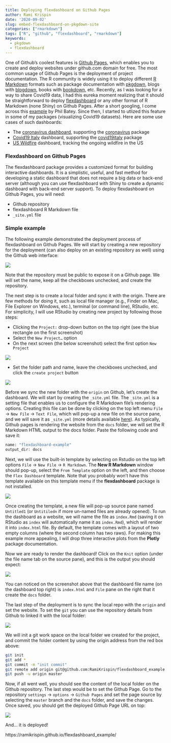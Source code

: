```yaml
---
title: Deploying flexdashboard on Github Pages
author: Rami Krispin
date: '2020-09-02'
slug: embed-flexdashboard-on-pkgdown-site
categories: ["rmarkdown"]
tags: ["R", "github", "flexdashboard", "rmarkdown"]
keywords:
  - pkgdown
  - flexdashboard
---
```


<!--more-->
One of Github's coolest features is [Github Pages](https://pages.github.com/), which enables you to create and deploy websites under github.com domain for free. The most common usage of Github Pages is the deployment of project documentation. The R community is widely using it to deploy different [R Markdown](https://rmarkdown.rstudio.com/) formats such as package documentation with [pkgdown](https://pkgdown.r-lib.org/), blogs with [blogdown](https://bookdown.org/yihui/blogdown/), books with [bookdown](https://bookdown.org/), etc. Recently, as I was looking for a way to share Covid19 data, I had this eureka moment realizing that it should be straightforward to deploy [flexdashboard](https://rmarkdown.rstudio.com/flexdashboard/) or any other format of R Markdown (none Shiny) on Github Pages. After a short googling, I come across this [example](https://github.com/pbatey/flexdashboard-example) by Phil Batey. Since then, I started to utlized this feature in some of my packages (visualizing Covid19 datasets). Here are some use cases of such dashboards:

* The [coronavirus dashboard](https://ramikrispin.github.io/coronavirus_dashboard/), supporting the [coronavirus](https://github.com/RamiKrispin/coronavirus) package
* [Covid19 Italy](https://github.com/RamiKrispin/italy_dash) dashboard, supporting the [covid19italy](https://github.com/RamiKrispin/covid19italy) package
* [US Wildfire](https://ramikrispin.github.io/uswildfire/) dashboard, tracking the ongoing wildfire in the US

### Flexdashboard on Github Pages

The flexdashboard package provides a customized format for building interactive dashboards. It is a simplistic, useful, and fast method for developing a static dashboard that does not require a big data or back-end server (although you can use flexdashboard with Shiny to create a dynamic dashboard with back-end server support). To deploy flexdashboard on Github Pages, you will need:

* Github repository
* flexdashboard R Markdown file
* `_site.yml` file


### Simple example

The following example demonstrated the deployment process of flexdashboard on Github Pages. We will start by creating a new repository for the deployment (can also deploy on an existing repository as well) using the Github web interface:

![](/post/2020-09-02-deploy-flexdashboard-on-github-pages_files/new_repo.png)

Note that the repository must be public to expose it on a Github page. We will set the name, keep all the checkboxes unchecked, and create the repository. 

The next step is to create a local folder and sync it with the origin. There are few methods for doing it, such as local file manager (e.g., Finder on Mac, File Explorer on Windows, etc.), terminal (or command line), RStudio, etc.  For simplicity, I will use RStudio by creating new project by following those steps:

* Clicking the `Project:` drop-down button on the top right (see the blue rectangle on the first screenshot)
* Select the `New Project…` option
* On the next screen (the below screenshot) select the first option `New Project`

![](/post/2020-09-02-deploy-flexdashboard-on-github-pages_files/new_project.png)


* Set the folder path and name, leave the checkboxes unchecked, and click the `create project` button

![](/post/2020-09-02-deploy-flexdashboard-on-github-pages_files/new_project_folder.png)


Before we sync the new folder with the `origin` on Github, let's create the dashboard. We will start by creating the `_site.yml` file. The `_site.yml` is a setting file that enables us to configure the R Markdown file's rendering options. Creating this file can be done by clicking on the top left menu `File` -> `New File` -> `Text File`, which will pop-up a new file on the source pane, and we will save it as `_site.yml` (more details available [here](https://bookdown.org/yihui/rmarkdown/rmarkdown-site.html)). As typically, Github pages is rendering the website from the `docs` folder, we will set the R Markdown HTML output to the docs folder. Paste the following code and save it:

``` bash
name: "flexdashboard-example"
output_dir: docs
```

Next, we will use the built-in template by selecting on Rstudio on the top left options `File` -> `New File` -> `R Markdown`. The **New R Markdown** window should pop-up, select the `From Template` option on the left, and then choose the `Flex Dashboard` template. Note that you probably won't have this template available on this template menu if the **flexdashboard** package is not installed.

![](/post/2020-09-02-deploy-flexdashboard-on-github-pages_files/markdown temp.png)

Once creating the template, a new file will pop-up source pane named `Untitled1` (or `Untitiledn` if more un-named files are already opened). To run the dashboard as a website, we will name the file as `index.Rmd` (saving it on RStudio as `index` will automatically name it as `index.Rmd`), which will render it into `index.html` file. By default, the template comes with a layout of two empty columns (where the second column has two raws). For making this example more appealing, I will drop three interactive plots from the **Plotly** package documentation.

Now we are ready to render the dashboard! Click on the `Knit` option (under the file name tab on the source pane), and this is the output you should expect:

![](/post/2020-09-02-deploy-flexdashboard-on-github-pages_files/render dash.png)

You can noticed on the screenshot above that the dashboard file name (on the dashboard top right) is `index.html` and `File` pane on the right that it create the `docs` folder. 

The last step of the deployment is to sync the local repo with the `origin` and set the website. To set the `git` you can use the repository details from Github to linked it with the local folder:

![](/post/2020-09-02-deploy-flexdashboard-on-github-pages_files/setting repo.png)


We will init a git work space on the local folder we created for the project, and commit the folder content by using the origin address from the red box above:

``` bash
git init
git add *
git commit -m "init commit"
git remote add origin git@github.com:RamiKrispin/flexdashboard_example.git
git push -u origin master
```

Now, if all went well, you should see the content of the local folder on the Github repository. The last step would be to set the Github Page. Go to the repository `settings` -> `options` -> `Github Pages` and set the page source by selecting the `master` branch and the `docs` folder, and save the changes. Once saved, you should get the deployed Github Page URL on top:

![](/post/2020-09-02-deploy-flexdashboard-on-github-pages_files/github pages.png)


And... it is deployed! 

https://ramikrispin.github.io/flexdashboard_example/

